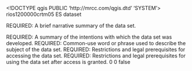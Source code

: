 <!DOCTYPE qgis PUBLIC 'http://mrcc.com/qgis.dtd' 'SYSTEM'>
<qgis version="3.24.2-Tisler">
  <identifier>rios1200000crtm05</identifier>
  <parentidentifier></parentidentifier>
  <language>ES</language>
  <type>dataset</type>
  <title>rios1200000crtm05</title>
  <abstract>REQUIRED: A brief narrative summary of the data set.

REQUIRED: A summary of the intentions with which the data set was developed.</abstract>
  <keywords vocabulary="gmd:topicCategory">
    <keyword>REQUIRED: Common-use word or phrase used to describe the subject of the data set.</keyword>
  </keywords>
  <links>
    <link url="file://\\PSACGAE1MELIZA\D$\Cursos, Libros y SIG\Curso ArcGIS-Miravalles\Ejercicio 1\Rios 200K\rios1200000crtm05.shp" type="Local Area Network" format="" name="Shapefile" description="" mimeType="" size=""/>
  </links>
  <fees></fees>
  <constraints type="Acceso">REQUIRED: Restrictions and legal prerequisites for accessing the data set.</constraints>
  <rights>REQUIRED: Restrictions and legal prerequisites for using the data set after access is granted.</rights>
  <encoding></encoding>
  <crs>
    <spatialrefsys nativeFormat="Wkt">
      <wkt></wkt>
      <proj4></proj4>
      <srsid>0</srsid>
      <srid>0</srid>
      <authid></authid>
      <description></description>
      <projectionacronym></projectionacronym>
      <ellipsoidacronym></ellipsoidacronym>
      <geographicflag>false</geographicflag>
    </spatialrefsys>
  </crs>
  <extent>
    <spatial crs="EPSG:4326" miny="907678.56906000000890344" maxz="0" maxx="658818.34640100004617125" minz="0" dimensions="2" minx="297624.73781899997266009" maxy="1241128.95973400003276765"/>
  </extent>
</qgis>
